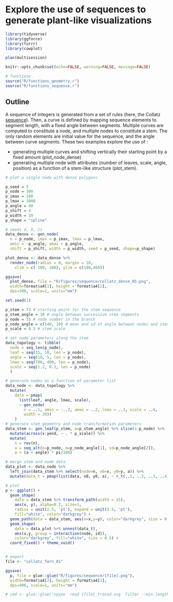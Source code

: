 # Explore the use of sequences to generate plant-like visualizations

```r
library(tidyverse)
library(ggforce)
library(furrr)
library(cowplot)

plan(multisession)

knitr::opts_chunk$set(echo=FALSE, warning=FALSE, message=FALSE)

# functions
source("R/functions_geometry.r")
source("R/functions_sequence.r")

```

## Outline

A sequence of integers is generated from a set of rules (here, the Collatz [sequence](https://en.wikipedia.org/wiki/Collatz_conjecture)). Then, a curve is defined by mapping sequence elements to segment length, with a fixed angle between segments. Multiple curves are computed to constitute a node, and multiple nodes to constitute a stem. The only random elements are initial value for the sequence, and the angle between curve segments. These two examples explore the use of :

* generating multiple curves and shifting vertically their starting point by a fixed amount (plot_node_dense)
* generating multiple node with attributes (number of leaves, scale, angle, position) as a function of a stem-like structure (plot_stem).

```r
# plot a single node with dense polygons

p_seed = 5
p_node = 300
p_imax = 100
p_lmax = 3000
p_angle = 40
p_shift = 4
p_width = 10
p_shape = "spline"

# seeds 4, 8, 11
data_dense <- gen_node(
  n = p_node, imax = p_imax, lmax = p_lmax,
  amin = -p_angle, amax = p_angle, 
  shift = p_shift, width = p_width, seed = p_seed, shape=p_shape)

plot_dense <- data_dense %>%
  render_node(radius = 0, margin = 10,
    xlim = c(-100, 100), ylim = c(180,460))

ggsave(
  plot_dense, file = "R/figures/sequence/collatz_dense_05.png",
  width=format$a4[1], height = format$a4[2],
  dpi=300, scale=1, units="mm")

```



```r

set.seed(1)

p_stem = 73 # starting point for the stem sequence
p_stem_angle = 10 # angle between successive stem segments
p_node = 35 # node number in the branch
p_node_angle = c(140, 10) # mean and sd of angle between nodes and stem
p_scale = 0.5 # stem scale

# set node parameters along the stem
data_topology <- tibble(
  node = seq_len(p_node),
  leaf = seq(15, 10, len = p_node),
  angle = seq(10, 5, len = p_node),
  lmax = seq(700, 400, len = p_node),
  scale = seq(1.2, 0.3, len = p_node)
  )

# generate nodes as a function of parameter list
data_node <- data_topology %>% 
  mutate(
    data = pmap(
      list(leaf, angle, lmax, scale),
      ~ gen_node(
        n = ..1, amin = -..2, amax = ..2, lmax = ..3, scale = ..4,
        width = 20))
    )
# generate stem geometry and node transformation parameters
data_stem <- gen_leaf(p_stem, a=p_stem_angle) %>% slice(1:p_node) %>% 
  mutate(across(x:yend, ~ . * p_scale)) %>% 
  mutate(
    n = rev(n),
    a = seq_alt(n=p_node, m=p_node_angle[1], sd=p_node_angle[2]),
    a = (a + angle) * pi/180) 

# merge stem and node data
data_plot <- data_node %>% 
  left_join(data_stem %>% select(node=n, x0=x, y0=y, a)) %>% 
  mutate(data_t = pmap(list(data, x0, y0, a), ~ r_t(..1, ..2, ..3, ..4)))

# plot
p <- ggplot() +
  geom_shape(
    data = data_stem %>% transform_path(width = 15),
    aes(x, y), alpha=0.2, size=1,
    radius = unit(2.5, 'pt'), expand = unit(2.5, 'pt'), 
    fill="white", color="darkgrey") +
  geom_path(data = data_stem, aes(x=x,y=y), color="darkgrey", size = 0.5) +
  geom_shape(
    data = data_plot %>% unnest(data_t),
    aes(x,y, group = interaction(node, id)),
    color="darkgrey", fill="white", size = 0.5) + 
  coord_fixed() + theme_void()


# export
file <- "collatz_fern_01"

ggsave(
  p, file = glue::glue("R/figures/sequence/{file}.png"),
  width=format$a4[2], height = format$a4[1],
  dpi=400, scale=1, units="mm")

# cmd <- glue::glue("vpype  read {file}_traced.svg  filter --min-length 1mm  linemerge --tolerance 0.5mm  linesort  write {file}_plot.svg ")

```




